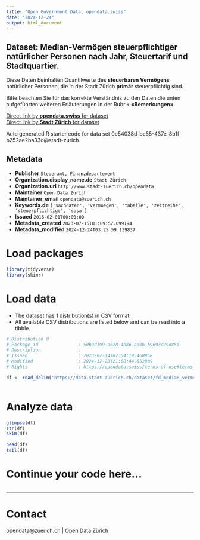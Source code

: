 ```yaml
---
title: "Open Government Data, opendata.swiss"
date: "2024-12-24"
output: html_document
---
```


## Dataset: Median-Vermögen steuerpflichtiger natürlicher Personen nach Jahr, Steuertarif und Stadtquartier.

Diese Daten beinhalten Quantilwerte des **steuerbaren Vermögens** natürlicher Personen, die in der Stadt Zürich **primär** steuerpflichtig sind. 

Bitte beachten Sie für das korrekte Verständnis zu den Daten die unten aufgeführten weiteren Erläuterungen in der Rubrik **«Bemerkungen»**.



[Direct link by **opendata.swiss** for dataset](https://opendata.swiss/de/dataset/median-vermogen-steuerpflichtiger-naturlicher-personen-nach-jahr-steuertarif-und-stadtquartier3)<br>
[Direct link by **Stadt Zürich** for dataset](https://data.stadt-zuerich.ch/dataset/fd_median_vermoegen_quartier_od1004)

Auto generated R starter code for data set 0e54038d-bc55-437e-8b1f-b252ae2ba33d@stadt-zurich.

## Metadata

- **Publisher** `Steueramt, Finanzdepartement`
- **Organization.display_name.de** `Stadt Zürich`
- **Organization.url** `http://www.stadt-zuerich.ch/opendata`
- **Maintainer** `Open Data Zürich`
- **Maintainer_email** `opendata@zuerich.ch`
- **Keywords.de** `['sachdaten', 'vermoegen', 'tabelle', 'zeitreihe', 'steuerpflichtige', 'sasa']`
- **Issued** `2016-02-01T00:00:00`
- **Metadata_created** `2023-07-15T01:09:57.099194`
- **Metadata_modified** `2024-12-24T03:25:59.139837`


# Load packages

```r

library(tidyverse)
library(skimr)

```

# Load data

-   The dataset has 1 distribution(s) in CSV format.
-   All available CSV distributions are listed below and can be read into a tibble.

```r

# Distribution 0
# Package_id               : 50b9d199-a028-4b86-bd0b-b9693d29d850
# Description              : 
# Issued                   : 2023-07-14T07:04:19.460858
# Modified                 : 2024-12-23T21:08:44.852909
# Rights                   : https://opendata.swiss/terms-of-use#terms_open

df <- read_delim('https://data.stadt-zuerich.ch/dataset/fd_median_vermoegen_quartier_od1004/download/WIR100OD1004.csv')



```

# Analyze data

```r

glimpse(df)
str(df)
skim(df)

head(df)
tail(df)

```

# Continue your code here...

```r

```

------------------------------------------------------------------------

# Contact

opendata@zuerich.ch | Open Data Zürich
